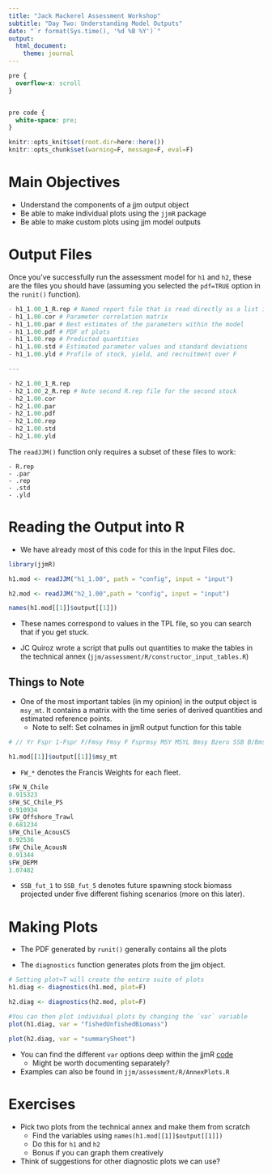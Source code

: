 ```yaml
---
title: "Jack Mackerel Assessment Workshop"
subtitle: "Day Two: Understanding Model Outputs"
date: "`r format(Sys.time(), '%d %B %Y')`"
output:
  html_document:
    theme: journal
---
```


```css
pre {
  overflow-x: scroll
}


pre code {
  white-space: pre;
}
```

```r
knitr::opts_knit$set(root.dir=here::here())
knitr::opts_chunk$set(warning=F, message=F, eval=F)
```

# Main Objectives

- Understand the components of a jjm output object
- Be able to make individual plots using the `jjmR` package
- Be able to make custom plots using jjm model outputs

# Output Files

Once you've successfully run the assessment model for `h1` and `h2`, these are the files you should have (assuming you selected the `pdf=TRUE` option in the `runit()` function).

```r
- h1_1.00_1_R.rep # Named report file that is read directly as a list into R
- h1_1.00.cor # Parameter correlation matrix
- h1_1.00.par # Best estimates of the parameters within the model
- h1_1.00.pdf # PDF of plots
- h1_1.00.rep # Predicted quantities
- h1_1.00.std # Estimated parameter values and standard deviations
- h1_1.00.yld # Profile of stock, yield, and recruitment over F

---

- h2_1.00_1_R.rep
- h2_1.00_2_R.rep # Note second R.rep file for the second stock
- h2_1.00.cor
- h2_1.00.par
- h2_1.00.pdf
- h2_1.00.rep
- h2_1.00.std
- h2_1.00.yld
```

The `readJJM()` function only requires a subset of these files to work:

```
- R.rep
- .par
- .rep
- .std
- .yld
```

# Reading the Output into R

- We have already most of this code for this in the Input Files doc.

```r
library(jjmR)

h1.mod <- readJJM("h1_1.00", path = "config", input = "input")

h2.mod <- readJJM("h2_1.00",path = "config", input = "input")

names(h1.mod[[1]]$output[[1]])
```

- These names correspond to values in the TPL file, so you can search that if you get stuck.

- JC Quiroz wrote a script that pulls out quantities to make the tables in the technical annex (`jjm/assessment/R/constructor_input_tables.R`)

## Things to Note

- One of the most important tables (in my opinion) in the output object is `msy_mt`. It contains a matrix with the time series of derived quantities and estimated reference points.
    - Note to self: Set colnames in jjmR output function for this table

```r
# // Yr Fspr 1-Fspr F/Fmsy Fmsy F Fsprmsy MSY MSYL Bmsy Bzero SSB B/Bmsy

h1.mod[[1]]$output[[1]]$msy_mt
```


- `FW_*` denotes the Francis Weights for each fleet.

```r
$FW_N_Chile
0.915323
$FW_SC_Chile_PS
0.910934
$FW_Offshore_Trawl
0.681234
$FW_Chile_AcousCS
0.92536
$FW_Chile_AcousN
0.91344
$FW_DEPM
1.07482
```

- `SSB_fut_1` to `SSB_fut_5` denotes future spawning stock biomass projected under five different fishing scenarios (more on this later).

# Making Plots

- The PDF generated by `runit()` generally contains all the plots 

- The `diagnostics` function generates plots from the jjm object.

```r
# Setting plot=T will create the entire suite of plots
h1.diag <- diagnostics(h1.mod, plot=F)

h2.diag <- diagnostics(h2.mod, plot=F)

#You can then plot individual plots by changing the `var` variable
plot(h1.diag, var = "fishedUnfishedBiomass")

plot(h2.diag, var = "summarySheet")

```

- You can find the different `var` options deep within the jjmR [code](https://github.com/SPRFMO/jjmr/blob/master/R/jjm.diag-internal.R) 
    - Might be worth documenting separately?

- Examples can also be found in `jjm/assessment/R/AnnexPlots.R`


# Exercises
- Pick two plots from the technical annex and make them from scratch
    - Find the variables using `names(h1.mod[[1]]$output[[1]])`
    - Do this for `h1` and `h2`
    - Bonus if you can graph them creatively

- Think of suggestions for other diagnostic plots we can use?